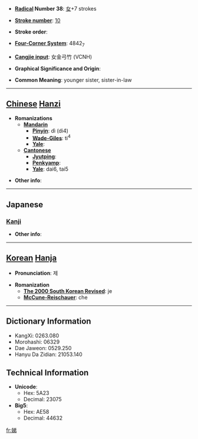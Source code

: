 * '''[[Wiktionary:Chinese radical index| Radical]] Number 38''': [[Wiktionary:Chinese radical index 女|女]]+7 strokes

* '''[[Wiktionary:Chinese total strokes index|Stroke number]]''': [[Wiktionary:Chinese total strokes index 10|10]]

* '''Stroke order''': 

* '''[[Wiktionary:Chinese four corner index|Four-Corner System]]''': 4842<sub>7</sub>

* '''[[Wiktionary:Chinese Cangjie index|Cangjie input]]''': 女金弓竹 (VCNH)

* '''Graphical Significance and Origin''': 

* '''Common Meaning''': younger sister, sister-in-law

----

== [[Chinese]] [[Hanzi]] ==

* '''Romanizations'''
** '''[[Mandarin]]'''
*** '''[[Pinyin]]''': dì (di4)
*** '''[[Wade-Giles]]''': ti<sup>4</sup>
*** '''[[Yale]]''': 
** '''[[Cantonese]]'''
*** '''[[Jyutping]]''':
*** '''[[Penkyamp]]''': 
*** '''[[Yale]]''': dai6, tai5

* '''Other info''': 

----

==Japanese==
===[[Kanji]]===
{{kanji|on readings=[[てい]] (tei), [[だい]] (dai)
|kun readings=[[いもうと]] (imouto), [[おば]] (oba)
}}

* '''Other info''':  

----

== [[Korean]] [[Hanja]] ==

* '''Pronunciation''': 제

* '''Romanization'''
** '''[[The 2000 South Korean Revised Romanization|The 2000 South Korean Revised]]''': je
** '''[[McCune-Reischauer]]''': che

----

== Dictionary Information ==

* KangXi: 0263.080
* Morohashi: 06329
* Dae Jaweon: 0529.250
* Hanyu Da Zidian: 21053.140

== Technical Information ==

* '''Unicode''':
** Hex: 5A23
** Decimal: 23075
* '''Big5''':
** Hex: AE58
** Decimal: 44632

[[fr:娣]]